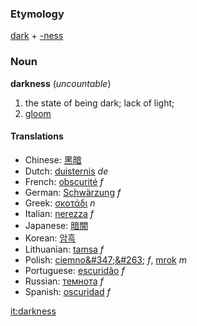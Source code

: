 ==={{en}}===
===Etymology===
[[dark]] + [[-ness]]

===Noun===
'''darkness''' (''uncountable'')

#the state of being dark; lack of light;
#[[gloom]]

====Translations====
*Chinese: [[黑暗]]
*Dutch: [[duisternis]] ''de''
*French: [[obscurité]] ''f''
*German: [[Schwärzung]] ''f''
*Greek: [[σκοτάδι]] ''n''
*Italian: [[nerezza]] ''f''
*Japanese: [[暗闇]]
*Korean: [[암흑]]
*Lithuanian: [[tamsa]] ''f''
*Polish: [[ciemno&#347;&#263;]] ''f'', [[mrok]] ''m''
*Portuguese: [[escuridão]] ''f''
*Russian: [[темнота]] ''f''
*Spanish: [[oscuridad]] ''f''

[[it:darkness]]